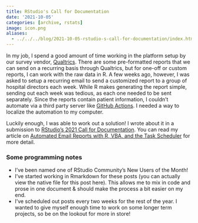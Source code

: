 ```yaml
---
title: RStudio's Call for Documentation
date: '2021-10-05'
categories: [archive, rstats]
image: icon.png
aliases: 
  - ../../../blog/2021-10-05-rstudio-s-call-for-documentation/index.html
---
```


In my job, I spend a good amount of time working in the platform setup by our survey vendor, [Qualtrics](https://www.qualtrics.com/). There are some pre-formatted reports that we can send on a recurring basis through Qualtrics, but for one-off or custom reports, I can work with the raw data in R. A few weeks ago, however, I was asked to setup a recurring email to send a customized report to a group of hospital directors each week. While R makes generating the report simple, sending out each week was tedious, as each one needed to be sent separately. Since the reports contain patient information, I couldn't automate via a third party server like [GitHub Actions](https://github.com/features/actions). I needed a way to localize the automation to my computer.

Luckily enough, I was able to work out a solution! I wrote about it in a submission to [RStudio's 2021 Call for Documentation](https://community.rstudio.com/t/r-views-call-for-documentation-announcement/110579). You can read my article on [Automated Email Reports with R, VBA, and the Task Scheduler](https://community.rstudio.com/t/automated-email-reports-with-r-vba-and-the-task-scheduler-r-views-submission/115807/5) for more detail.

### Some programming notes

* I've been named one of RStudio Community's New Users of the Month!
* I've started working in Rmarkdown for these posts (you can actually view the native file for this post here). This allows me to mix in code and prose in one document & should make the process a bit easier on my end.
* I've scheduled out posts every two weeks for the rest of the year. I wanted to give myself enough time to work on some longer term projects, so be on the lookout for more in store!
